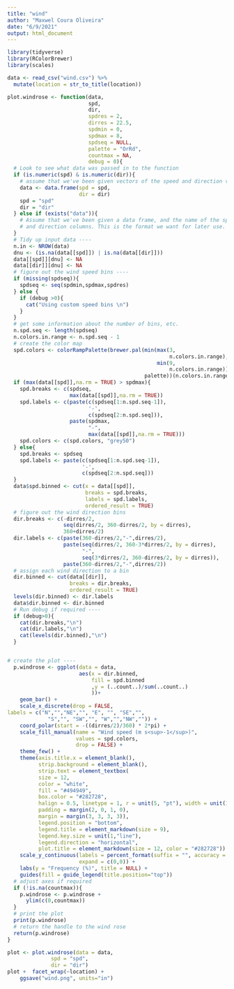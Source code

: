 ```yaml
---
title: "wind"
author: "Maxwel Coura Oliveira"
date: "6/9/2021"
output: html_document
---
```


```r
library(tidyverse)
library(RColorBrewer)
library(scales)
```

```r
data <- read_csv("wind.csv") %>% 
  mutate(location = str_to_title(location))
```



```r
plot.windrose <- function(data,
                          spd,
                          dir,
                          spdres = 2,
                          dirres = 22.5,
                          spdmin = 0,
                          spdmax = 8,
                          spdseq = NULL,
                          palette = "OrRd",
                          countmax = NA,
                          debug = 0){
  # Look to see what data was passed in to the function
  if (is.numeric(spd) & is.numeric(dir)){
    # assume that we've been given vectors of the speed and direction vectors
    data <- data.frame(spd = spd,
                       dir = dir)
    spd = "spd"
    dir = "dir"
  } else if (exists("data")){
    # Assume that we've been given a data frame, and the name of the speed 
    # and direction columns. This is the format we want for later use.    
  }  
  # Tidy up input data ----
  n.in <- NROW(data)
  dnu <- (is.na(data[[spd]]) | is.na(data[[dir]]))
  data[[spd]][dnu] <- NA
  data[[dir]][dnu] <- NA
  # figure out the wind speed bins ----
  if (missing(spdseq)){
    spdseq <- seq(spdmin,spdmax,spdres)
  } else {
    if (debug >0){
      cat("Using custom speed bins \n")
    }
  }
  # get some information about the number of bins, etc.
  n.spd.seq <- length(spdseq)
  n.colors.in.range <- n.spd.seq - 1
  # create the color map
  spd.colors <- colorRampPalette(brewer.pal(min(max(3,
                                                    n.colors.in.range),
                                                min(9,
                                                    n.colors.in.range)),                                               
                                            palette))(n.colors.in.range)
  if (max(data[[spd]],na.rm = TRUE) > spdmax){    
    spd.breaks <- c(spdseq,
                    max(data[[spd]],na.rm = TRUE))
    spd.labels <- c(paste(c(spdseq[1:n.spd.seq-1]),
                          '-',
                          c(spdseq[2:n.spd.seq])),
                    paste(spdmax,
                          "-",
                          max(data[[spd]],na.rm = TRUE)))
    spd.colors <- c(spd.colors, "grey50")
  } else{
    spd.breaks <- spdseq
    spd.labels <- paste(c(spdseq[1:n.spd.seq-1]),
                        '-',
                        c(spdseq[2:n.spd.seq]))    
  }
  data$spd.binned <- cut(x = data[[spd]],
                         breaks = spd.breaks,
                         labels = spd.labels,
                         ordered_result = TRUE)
  # figure out the wind direction bins
  dir.breaks <- c(-dirres/2,
                  seq(dirres/2, 360-dirres/2, by = dirres),
                  360+dirres/2)  
  dir.labels <- c(paste(360-dirres/2,"-",dirres/2),
                  paste(seq(dirres/2, 360-3*dirres/2, by = dirres),
                        "-",
                        seq(3*dirres/2, 360-dirres/2, by = dirres)),
                  paste(360-dirres/2,"-",dirres/2))
  # assign each wind direction to a bin
  dir.binned <- cut(data[[dir]],
                    breaks = dir.breaks,
                    ordered_result = TRUE)
  levels(dir.binned) <- dir.labels
  data$dir.binned <- dir.binned
  # Run debug if required ----
  if (debug>0){    
    cat(dir.breaks,"\n")
    cat(dir.labels,"\n")
    cat(levels(dir.binned),"\n")
  }


# create the plot ----
  p.windrose <- ggplot(data = data,
                       aes(x = dir.binned,
                           fill = spd.binned
                           ,y = (..count..)/sum(..count..)
                           ))+
    geom_bar() + 
    scale_x_discrete(drop = FALSE, 
labels = c("N","","NE","", "E", "", "SE","", 
             "S","", "SW","", "W","","NW","")) +
    coord_polar(start = -((dirres/2)/360) * 2*pi) +
    scale_fill_manual(name = "Wind speed (m s<sup>-1</sup>)", 
                      values = spd.colors,
                      drop = FALSE) +
    theme_few() +
    theme(axis.title.x = element_blank(), 
          strip.background = element_blank(),
          strip.text = element_textbox(
          size = 12,
          color = "white", 
          fill = "#494949", 
          box.color = "#282728",
          halign = 0.5, linetype = 1, r = unit(5, "pt"), width = unit(1, "npc"),
          padding = margin(2, 0, 1, 0), 
          margin = margin(3, 3, 3, 3)),
          legend.position = "bottom",
          legend.title = element_markdown(size = 9),
          legend.key.size = unit(1,"line"),
          legend.direction = "horizontal",
          plot.title = element_markdown(size = 12, color = "#282728")) +
    scale_y_continuous(labels = percent_format(suffix = "", accuracy = 1),
                       expand = c(0,0)) + 
    labs(y = "Frequency (%)", title = NULL) +
    guides(fill = guide_legend(title.position="top"))
  # adjust axes if required
  if (!is.na(countmax)){
    p.windrose <- p.windrose +
      ylim(c(0,countmax))
  }
  # print the plot
  print(p.windrose)  
  # return the handle to the wind rose
  return(p.windrose)
}
```



```r
plot <- plot.windrose(data = data,
              spd = "spd",
              dir = "dir") 
plot +  facet_wrap(~location) +  
    ggsave("wind.png", units="in")
```



